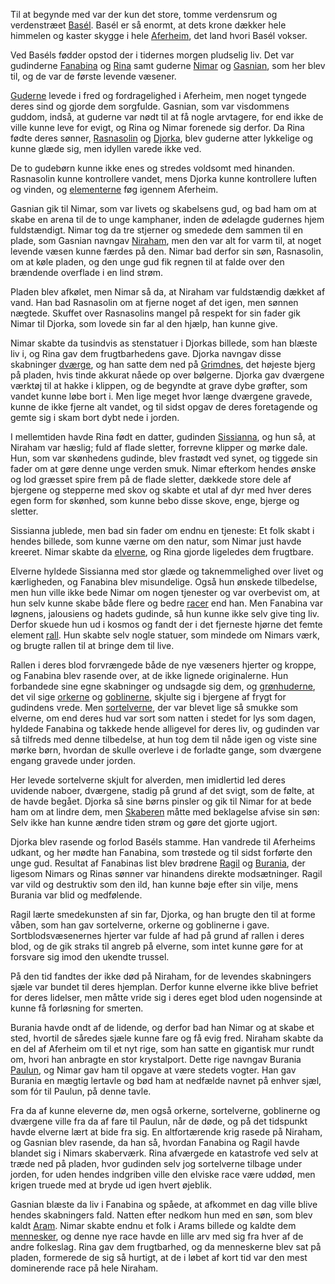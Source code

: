 {{title:Skabelsesberetningen}}
{{author:Laura Holmegaard}}
{{timestamp:2011-01-13T09:32:44Z}}
{{copyright:Skabelsesberetningen}}
Til at begynde med var der kun det store, tomme verdensrum og verdenstræet [[Basél]]. Basél er så enormt, at dets krone dækker hele himmelen og kaster skygge i hele [[Aferheim]], det land hvori Basél vokser.

Ved Baséls fødder opstod der i tidernes morgen pludselig liv. Det var gudinderne [[Fanabina]] og [[Rina]] samt guderne [[Nimar]] og [[Gasnian]], som her blev til, og de var de første levende væsener.

[[Guderne]] levede i fred og fordragelighed i Aferheim, men noget tyngede deres sind og gjorde dem sorgfulde. Gasnian, som var visdommens guddom, indså, at guderne var nødt til at få nogle arvtagere, for end ikke de ville kunne leve for evigt, og Rina og Nimar forenede sig derfor. Da Rina fødte deres sønner, [[Rasnasolin]] og [[Djorka]], blev guderne atter lykkelige og kunne glæde sig, men idyllen varede ikke ved.

De to gudebørn kunne ikke enes og stredes voldsomt med hinanden. Rasnasolin kunne kontrollere vandet, mens Djorka kunne kontrollere luften og vinden, og [[elementern|elementerne]] føg igennem Aferheim.

Gasnian gik til Nimar, som var livets og skabelsens gud, og bad ham om at skabe en arena til de to unge kamphaner, inden de ødelagde gudernes hjem fuldstændigt. Nimar tog da tre stjerner og smedede dem sammen til en plade, som Gasnian navngav [[Niraham]], men den var alt for varm til, at noget levende væsen kunne færdes på den. Nimar bad derfor sin søn, Rasnasolin, om at køle pladen, og den unge gud fik regnen til at falde over den brændende overflade i en lind strøm.

Pladen blev afkølet, men Nimar så da, at Niraham var fuldstændig dækket af vand. Han bad Rasnasolin om at fjerne noget af det igen, men sønnen nægtede. Skuffet over Rasnasolins mangel på respekt for sin fader gik Nimar til Djorka, som lovede sin far al den hjælp, han kunne give.

Nimar skabte da tusindvis as stenstatuer i Djorkas billede, som han blæste liv i, og Rina gav dem frugtbarhedens gave. Djorka navngav disse skabninger [[dværg|dværge]], og han satte dem ned på [[Grimdnes]], det højeste bjerg på pladen, hvis tinde akkurat nåede op over bølgerne. Djorka gav dværgene værktøj til at hakke i klippen, og de begyndte at grave dybe grøfter, som vandet kunne løbe bort i. Men lige meget hvor længe dværgene gravede, kunne de ikke fjerne alt vandet, og til sidst opgav de deres foretagende og gemte sig i skam bort dybt nede i jorden.

I mellemtiden havde Rina født en datter, gudinden [[Sissianna]], og hun så, at Niraham var hæslig; fuld af flade sletter, forrevne klipper og mørke dale. Hun, som var skønhedens gudinde, blev frastødt ved synet, og tiggede sin fader om at gøre denne unge verden smuk. Nimar efterkom hendes ønske og lod græsset spire frem på de flade sletter, dækkede store dele af bjergene og stepperne med skov og skabte et utal af dyr med hver deres egen form for skønhed, som kunne bebo disse skove, enge, bjerge og sletter.

Sissianna jublede, men bad sin fader om endnu en tjeneste: Et folk skabt i hendes billede, som kunne værne om den natur, som Nimar just havde kreeret. Nimar skabte da [[elver|elverne]], og Rina gjorde ligeledes dem frugtbare.

Elverne hyldede Sissianna med stor glæde og taknemmelighed over livet og kærligheden, og Fanabina blev misundelige. Også hun ønskede tilbedelse, men hun ville ikke bede Nimar om nogen tjenester og var overbevist om, at hun selv kunne skabe både flere og bedre [[racer]] end han. Men Fanabina var løgnens, jalousiens og hadets gudinde, så hun kunne ikke selv give ting liv. Derfor skuede hun ud i kosmos og fandt der i det fjerneste hjørne det femte element [[rall]]. Hun skabte selv nogle statuer, som mindede om Nimars værk, og brugte rallen til at bringe dem til live.

Rallen i deres blod forvrængede både de nye væseners hjerter og kroppe, og Fanabina blev rasende over, at de ikke lignede originalerne. Hun forbandede sine egne skabninger og undsagde sig dem, og [[grønhud|grønhuderne]], det vil sige [[ork|orkerne]] og [[goblin|goblinerne]], skjulte sig i bjergene af frygt for gudindens vrede. Men [[sortelver|sortelverne]], der var blevet lige så smukke som elverne, om end deres hud var sort som natten i stedet for lys som dagen, hyldede Fanabina og takkede hende alligevel for deres liv, og gudinden var så tilfreds med denne tilbedelse, at hun tog dem til nåde igen og viste sine mørke børn, hvordan de skulle overleve i de forladte gange, som dværgene engang gravede under jorden.

Her levede sortelverne skjult for alverden, men imidlertid led deres uvidende naboer, dværgene, stadig på grund af det svigt, som de følte, at de havde begået. Djorka så sine børns pinsler og gik til Nimar for at bede ham om at lindre dem, men [[Skaberen]] måtte med beklagelse afvise sin søn: Selv ikke han kunne ændre tiden strøm og gøre det gjorte ugjort.

Djorka blev rasende og forlod Baséls stamme. Han vandrede til Aferheims udkant, og her mødte han Fanabina, som trøstede og til sidst forførte den unge gud. Resultat af Fanabinas list blev brødrene [[Ragil]] og [[Burania]], der ligesom Nimars og Rinas sønner var hinandens direkte modsætninger. Ragil var vild og destruktiv som den ild, han kunne bøje efter sin vilje, mens Burania var blid og medfølende.

Ragil lærte smedekunsten af sin far, Djorka, og han brugte den til at forme våben, som han gav sortelverne, orkerne og goblinerne i gave. Sortblodsvæsenernes hjerter var fulde af had på grund af rallen i deres blod, og de gik straks til angreb på elverne, som intet kunne gøre for at forsvare sig imod den ukendte trussel.

På den tid fandtes der ikke død på Niraham, for de levendes skabningers sjæle var bundet til deres hjemplan. Derfor kunne elverne ikke blive befriet for deres lidelser, men måtte vride sig i deres eget blod uden nogensinde at kunne få forløsning for smerten.

Burania havde ondt af de lidende, og derfor bad han Nimar og at skabe et sted, hvortil de såredes sjæle kunne fare og få evig fred. Niraham skabte da en del af Aferheim om til et nyt rige, som han satte en gigantisk mur rundt om, hvori han anbragte en stor krystalport. Dette rige navngav Burania [[Paulun]], og Nimar gav ham til opgave at være stedets vogter. Han gav Burania en mægtig lertavle og bød ham at nedfælde navnet på enhver sjæl, som fór til Paulun, på denne tavle.

Fra da af kunne eleverne dø, men også orkerne, sortelverne, goblinerne og dværgene ville fra da af fare til Paulun, når de døde, og på det tidspunkt havde elverne lært at bide fra sig. En altfortærende krig rasede på Niraham, og Gasnian blev rasende, da han så, hvordan Fanabina og Ragil havde blandet sig i Nimars skaberværk. Rina afværgede en katastrofe ved selv at træde ned på pladen, hvor gudinden selv jog sortelverne tilbage under jorden, for uden hendes indgriben ville den elviske race være uddød, men krigen truede med at bryde ud igen hvert øjeblik.

Gasnian blæste da liv i Fanabina og spåede, at afkommet en dag ville blive hendes skabningers fald. Natten efter nedkom hun med en søn, som blev kaldt [[Aram]]. Nimar skabte endnu et folk i Arams billede og kaldte dem [[menneske|mennesker]], og denne nye race havde en lille arv med sig fra hver af de andre folkeslag. Rina gav dem frugtbarhed, og da menneskerne blev sat på pladen, formerede de sig så hurtigt, at de i løbet af kort tid var den mest dominerende race på hele Niraham.